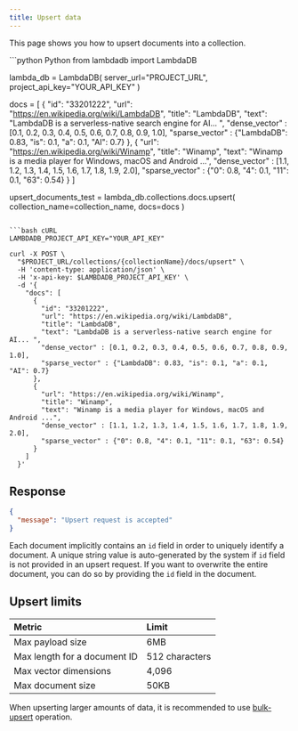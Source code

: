 ```yaml
---
title: Upsert data
---
```


This page shows you how to upsert documents into a collection.


<CodeGroup>
  ```python Python
  from lambdadb import LambdaDB

  lambda_db = LambdaDB(
      server_url="PROJECT_URL",
      project_api_key="YOUR_API_KEY"
  )

  docs = [
    {
      "id": "33201222",
      "url": "https://en.wikipedia.org/wiki/LambdaDB",
      "title": "LambdaDB",
      "text": "LambdaDB is a serverless-native search engine for AI... ",
      "dense_vector" : [0.1, 0.2, 0.3, 0.4, 0.5, 0.6, 0.7, 0.8, 0.9, 1.0],
      "sparse_vector" : {"LambdaDB": 0.83, "is": 0.1, "a": 0.1, "AI": 0.7}
    },
    {
      "url": "https://en.wikipedia.org/wiki/Winamp",
      "title": "Winamp",
      "text": "Winamp is a media player for Windows, macOS and Android ...",
      "dense_vector" : [1.1, 1.2, 1.3, 1.4, 1.5, 1.6, 1.7, 1.8, 1.9, 2.0],
      "sparse_vector" : {"0": 0.8, "4": 0.1, "11": 0.1, "63": 0.54}
    }
  ]

  upsert_documents_test = lambda_db.collections.docs.upsert(
      collection_name=collection_name, 
      docs=docs
  )

  ```

  ```bash cURL
  LAMBDADB_PROJECT_API_KEY="YOUR_API_KEY"

  curl -X POST \
    "$PROJECT_URL/collections/{collectionName}/docs/upsert" \
    -H 'content-type: application/json' \
    -H 'x-api-key: $LAMBDADB_PROJECT_API_KEY' \
    -d '{
      "docs": [
        {
          "id": "33201222",
          "url": "https://en.wikipedia.org/wiki/LambdaDB",
          "title": "LambdaDB",
          "text": "LambdaDB is a serverless-native search engine for AI... ",
          "dense_vector" : [0.1, 0.2, 0.3, 0.4, 0.5, 0.6, 0.7, 0.8, 0.9, 1.0],
          "sparse_vector" : {"LambdaDB": 0.83, "is": 0.1, "a": 0.1, "AI": 0.7}
        },
        {
          "url": "https://en.wikipedia.org/wiki/Winamp",
          "title": "Winamp",
          "text": "Winamp is a media player for Windows, macOS and Android ...",
          "dense_vector" : [1.1, 1.2, 1.3, 1.4, 1.5, 1.6, 1.7, 1.8, 1.9, 2.0],
          "sparse_vector" : {"0": 0.8, "4": 0.1, "11": 0.1, "63": 0.54}
        }
      ]
    }'
  ```

</CodeGroup>

## Response

```json
{
  "message": "Upsert request is accepted"
}
```

Each document implicitly contains an `id` field in order to uniquely identify a document.
A unique string value is auto-generated by the system if `id` field is not provided in an upsert request.
If you want to overwrite the entire document, you can do so by providing the `id` field in the document.

## Upsert limits

| Metric                       | Limit           |
| :--------------------------- | :-------------- |
| Max payload size             | 6MB             |
| Max length for a document ID | 512 characters  |
| Max vector dimensions        | 4,096           |
| Max document size            | 50KB            |

When upserting larger amounts of data, it is recommended to use
[bulk-upsert](/guides/documents/bulk-upsert-data) operation.